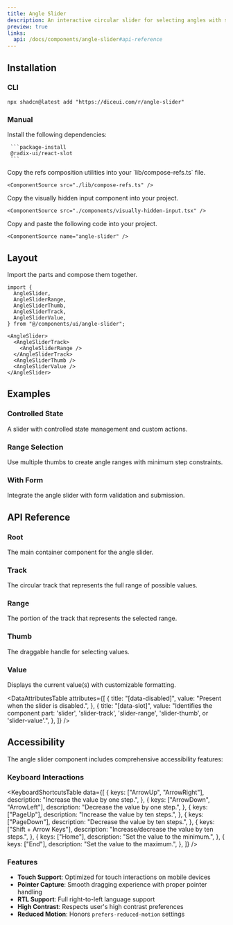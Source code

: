 ```yaml
---
title: Angle Slider
description: An interactive circular slider for selecting angles with support for single values and ranges.
preview: true
links:
  api: /docs/components/angle-slider#api-reference
---
```


<ComponentTabs name="angle-slider-demo" />

## Installation

### CLI

```package-install
npx shadcn@latest add "https://diceui.com/r/angle-slider"
```

### Manual

<Steps>
  <Step>
     Install the following dependencies:

     ```package-install
     @radix-ui/react-slot
     ```
  </Step>
  <Step>
    Copy the refs composition utilities into your `lib/compose-refs.ts` file.

    <ComponentSource src="./lib/compose-refs.ts" />
  </Step>
  <Step>
    Copy the visually hidden input component into your project.

    <ComponentSource src="./components/visually-hidden-input.tsx" />
  </Step>
  <Step>
    Copy and paste the following code into your project.

    <ComponentSource name="angle-slider" />
  </Step>
</Steps>

## Layout

Import the parts and compose them together.

```tsx
import {
  AngleSlider,
  AngleSliderRange,
  AngleSliderThumb,
  AngleSliderTrack,
  AngleSliderValue,
} from "@/components/ui/angle-slider";

<AngleSlider>
  <AngleSliderTrack>
    <AngleSliderRange />
  </AngleSliderTrack>
  <AngleSliderThumb />
  <AngleSliderValue />
</AngleSlider>
```

## Examples

### Controlled State

A slider with controlled state management and custom actions.

<ComponentTabs name="angle-slider-controlled-demo" />

### Range Selection

Use multiple thumbs to create angle ranges with minimum step constraints.

<ComponentTabs name="angle-slider-range-demo" />

### With Form

Integrate the angle slider with form validation and submission.

<ComponentTabs name="angle-slider-form-demo" />

## API Reference

### Root

The main container component for the angle slider.

<AutoTypeTable
  path="./types/docs/angle-slider.ts"
  name="RootProps"
/>

### Track

The circular track that represents the full range of possible values.

<AutoTypeTable
  path="./types/docs/angle-slider.ts"
  name="TrackProps"
/>

### Range

The portion of the track that represents the selected range.

<AutoTypeTable
  path="./types/docs/angle-slider.ts"
  name="RangeProps"
/>

### Thumb

The draggable handle for selecting values.

<AutoTypeTable
  path="./types/docs/angle-slider.ts"
  name="ThumbProps"
/>

### Value

Displays the current value(s) with customizable formatting.

<AutoTypeTable
  path="./types/docs/angle-slider.ts"
  name="ValueProps"
/>

<DataAttributesTable
  attributes={[
    {
      title: "[data-disabled]",
      value: "Present when the slider is disabled.",
    },
    {
      title: "[data-slot]",
      value: "Identifies the component part: 'slider', 'slider-track', 'slider-range', 'slider-thumb', or 'slider-value'.",
    },
  ]}
/>

## Accessibility

The angle slider component includes comprehensive accessibility features:

### Keyboard Interactions

<KeyboardShortcutsTable
  data={[
    {
      keys: ["ArrowUp", "ArrowRight"],
      description: "Increase the value by one step.",
    },
    {
      keys: ["ArrowDown", "ArrowLeft"],
      description: "Decrease the value by one step.",
    },
    {
      keys: ["PageUp"],
      description: "Increase the value by ten steps.",
    },
    {
      keys: ["PageDown"],
      description: "Decrease the value by ten steps.",
    },
    {
      keys: ["Shift + Arrow Keys"],
      description: "Increase/decrease the value by ten steps.",
    },
    {
      keys: ["Home"],
      description: "Set the value to the minimum.",
    },
    {
      keys: ["End"],
      description: "Set the value to the maximum.",
    },
  ]}
/>

### Features

- **Touch Support**: Optimized for touch interactions on mobile devices
- **Pointer Capture**: Smooth dragging experience with proper pointer handling
- **RTL Support**: Full right-to-left language support
- **High Contrast**: Respects user's high contrast preferences
- **Reduced Motion**: Honors `prefers-reduced-motion` settings
